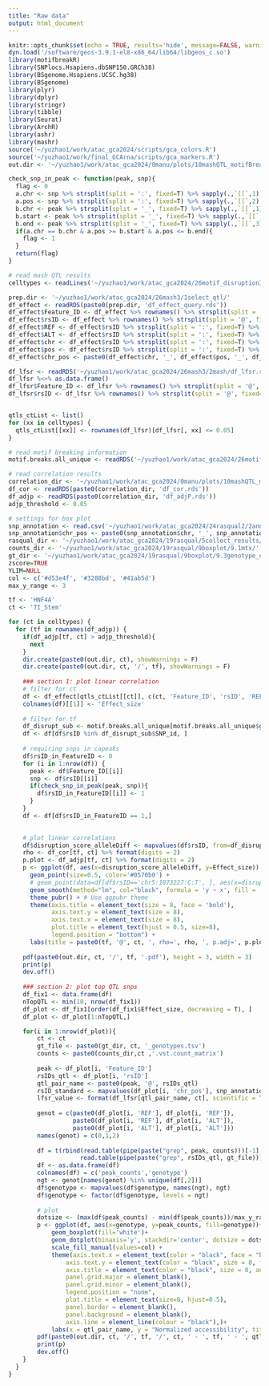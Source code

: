 ```yaml
---
title: "Raw data"
output: html_document
---
```


```r
knitr::opts_chunk$set(echo = TRUE, results='hide', message=FALSE, warning=FALSE, fig.height = 7, fig.width = 7)
dyn.load('/software/geos-3.9.1-el8-x86_64/lib64/libgeos_c.so')
library(motifbreakR)
library(SNPlocs.Hsapiens.dbSNP150.GRCh38) 
library(BSgenome.Hsapiens.UCSC.hg38)     
library(BSgenome)
library(plyr)
library(dplyr)
library(stringr)
library(tibble)
library(Seurat)
library(ArchR)
library(ashr)
library(mashr)
source('~/yuzhao1/work/atac_gca2024/scripts/gca_colors.R')
source('~/yuzhao1/work/final_GCArna/scripts/gca_markers.R')
out.dir <- '~/yuzhao1/work/atac_gca2024/0manu/plots/10mashQTL_motifBreak_part2/linear_cor_example/'
```

```r
check_snp_in_peak <- function(peak, snp){
  flag <- 0
  a.chr <- snp %>% strsplit(split = ':', fixed=T) %>% sapply(.,`[[`,1)
  a.pos <- snp %>% strsplit(split = ':', fixed=T) %>% sapply(.,`[[`,2) %>% as.numeric()
  b.chr <- peak %>% strsplit(split = '_', fixed=T) %>% sapply(.,`[[`,1)
  b.start <- peak %>% strsplit(split = '_', fixed=T) %>% sapply(.,`[[`,2) %>% as.numeric()
  b.end <- peak %>% strsplit(split = '_', fixed=T) %>% sapply(.,`[[`,3) %>% as.numeric()
  if(a.chr == b.chr & a.pos >= b.start & a.pos <= b.end){
    flag <- 1
  }
  return(flag)
}
```

```r
# read mash QTL results
celltypes <- readLines('~/yuzhao1/work/atac_gca2024/26motif_disruption3/00celltypes.txt')

prep.dir <- '~/yuzhao1/work/atac_gca2024/26mash3/1select_qtl/'
df_effect <- readRDS(paste0(prep.dir, 'df_effect_query.rds'))
df_effect$Feature_ID <- df_effect %>% rownames() %>% strsplit(split = '@', fixed=T) %>% sapply(.,`[[`,1) %>% unlist()
df_effect$rsID <- df_effect %>% rownames() %>% strsplit(split = '@', fixed=T) %>% sapply(.,`[[`,2) %>% unlist()
df_effect$REF <- df_effect$rsID %>% strsplit(split = ':', fixed=T) %>% sapply(.,`[[`,3) %>% unlist()
df_effect$ALT <- df_effect$rsID %>% strsplit(split = ':', fixed=T) %>% sapply(.,`[[`,4) %>% unlist()
df_effect$chr <- df_effect$rsID %>% strsplit(split = ':', fixed=T) %>% sapply(.,`[[`,1) %>% unlist()
df_effect$pos <- df_effect$rsID %>% strsplit(split = ':', fixed=T) %>% sapply(.,`[[`,2) %>% unlist()
df_effect$chr_pos <- paste0(df_effect$chr, '_', df_effect$pos, '_', df_effect$pos)

df_lfsr <- readRDS('~/yuzhao1/work/atac_gca2024/26mash3/2mash/df_lfsr.rds')
df_lfsr %<>% as.data.frame()
df_lfsr$Feature_ID <- df_lfsr %>% rownames() %>% strsplit(split = '@', fixed=T) %>% sapply(.,`[[`,1) %>% unlist()
df_lfsr$rsID <- df_lfsr %>% rownames() %>% strsplit(split = '@', fixed=T) %>% sapply(.,`[[`,2) %>% unlist()


qtls_ctList <- list()
for (xx in celltypes) {
  qtls_ctList[[xx]] <- rownames(df_lfsr)[df_lfsr[, xx] <= 0.05]
}
```

```r
# read motif breaking information
motif.breaks.all_unique <- readRDS('~/yuzhao1/work/atac_gca2024/26motif_disruption3/3results_summary/motif.breaks.all_unique.rds')

# read correlation results
correlation_dir <- '~/yuzhao1/work/atac_gca2024/0manu/plots/10mashQTL_motifBreak_part1/'
df_cor <- readRDS(paste0(correlation_dir, 'df_cor.rds'))
df_adjp <- readRDS(paste0(correlation_dir, 'df_adjP.rds'))
adjp_threshold <- 0.05
```

```r
# settings for box plot
snp_annotation <- read.csv('~/yuzhao1/work/atac_gca2024/24rasqual2/2annotateRSid/snps_rsID_clean.txt')
snp_annotation$chr_pos <- paste0(snp_annotation$chr, '_', snp_annotation$pos, '_', snp_annotation$pos)
rasqual_dir <- '~/yuzhao1/work/atac_gca2024/19rasqual/5collect_results/5results/allPeaks_noDiseaseCo/'
counts_dir <- '~/yuzhao1/work/atac_gca2024/19rasqual/9boxplot/9.1mtx/'
gt_dir <- '~/yuzhao1/work/atac_gca2024/19rasqual/9boxplot/9.3genotype_clean/'
zscore=TRUE
YLIM=NULL
col <- c('#d53e4f', '#3288bd', '#41ab5d')
max_y_range <- 3
```

```r
tf <- 'HNF4A'
ct <- 'TI_Stem'
```

```r
for (ct in celltypes) {
  for (tf in rownames(df_adjp)) {
    if(df_adjp[tf, ct] > adjp_threshold){
      next
    }
    dir.create(paste0(out.dir, ct), showWarnings = F)
    dir.create(paste0(out.dir, ct, '/', tf), showWarnings = F)
    
    ### section 1: plot linear correlation
    # filter for ct
    df <- df_effect[qtls_ctList[[ct]], c(ct, 'Feature_ID', 'rsID', 'REF', 'ALT', 'chr_pos')]
    colnames(df)[[1]] <- 'Effect_size'
    
    # filter for tf
    df_disrupt_sub <- motif.breaks.all_unique[motif.breaks.all_unique$geneSymbol == tf, ]
    df <- df[df$rsID %in% df_disrupt_sub$SNP_id, ] 
    
    # requiring snps in capeaks
    df$rsID_in_FeatureID <- 0
    for (i in 1:nrow(df)) {
      peak <- df$Feature_ID[[i]]
      snp <- df$rsID[[i]]
      if(check_snp_in_peak(peak, snp)){
        df$rsID_in_FeatureID[[i]] <- 1
      }
    }
    df <- df[df$rsID_in_FeatureID == 1,]
    

    # plot linear correlations
    df$disruption_score_alleleDiff <- mapvalues(df$rsID, from=df_disrupt_sub$SNP_id, to=df_disrupt_sub$alleleDiff, warn_missing = F) %>% as.numeric()
    rho <- df_cor[tf, ct] %>% format(digits = 2)
    p.plot <- df_adjp[tf, ct] %>% format(digits = 2)
    p <- ggplot(df, aes(x=disruption_score_alleleDiff, y=Effect_size)) + 
      geom_point(size=0.5, color='#0570b0') + 
      # geom_point(data=df[df$rsID=='chr5:1873227:C:T', ], aes(x=disruption_score_alleleDiff, y=Effect_size), colour="#b2182b", size=1) + # select the point to highlight
      geom_smooth(method="lm", col="black", formula = 'y ~ x', fill = '#e7298a', size=0.5) + 
      theme_pubr() + # Use ggpubr theme
      theme(axis.title = element_text(size = 8, face = 'bold'),
            axis.text.y = element_text(size = 8),
            axis.text.x = element_text(size = 8),
            plot.title = element_text(hjust = 0.5, size=8),
            legend.position = "bottom") +
      labs(title = paste0(tf, '@', ct, ', rho=', rho, ', p.adj=', p.plot), x = "disruption_score_alleleDiff", y = "Effect_size")
    
    pdf(paste0(out.dir, ct, '/', tf, '.pdf'), height = 3, width = 3)
    print(p)
    dev.off()
    
    ### section 2: plot top QTL snps
    df_fix1 <- data.frame(df)
    nTopQTL <- min(10, nrow(df_fix1))
    df_plot <- df_fix1[order(df_fix1$Effect_size, decreasing = T), ]
    df_plot <- df_plot[1:nTopQTL,]

    for(i in 1:nrow(df_plot)){
        ct <- ct
        gt_file <- paste0(gt_dir, ct, '_genotypes.tsv')
        counts <- paste0(counts_dir,ct ,'.vst.count_matrix')
        
        peak <- df_plot[i, 'Feature_ID']
        rsIDs_qtl <- df_plot[i, 'rsID']
        qtl_pair_name <- paste0(peak, '@', rsIDs_qtl)
        rsID_standard <- mapvalues(df_plot[i, 'chr_pos'], snp_annotation$chr_pos, snp_annotation$rsID, warn_missing = F)
        lfsr_value <- format(df_lfsr[qtl_pair_name, ct], scientific = T, digits = 2)
    
        genot = c(paste0(df_plot[i, 'REF'], df_plot[i, 'REF']), 
                  paste0(df_plot[i, 'REF'], df_plot[i, 'ALT']), 
                  paste0(df_plot[i, 'ALT'], df_plot[i, 'ALT']))
        names(genot) = c(0,1,2)
        
        df = t(rbind(read.table(pipe(paste("grep", peak, counts)))[-1],
                    read.table(pipe(paste("grep", rsIDs_qtl, gt_file)))[-1]))
        df <- as.data.frame(df)
        colnames(df) = c('peak_counts','genotype')
        ngt <- genot[names(genot) %in% unique(df[,2])]
        df$genotype <- mapvalues(df$genotype, names(ngt), ngt)
        df$genotype <- factor(df$genotype, levels = ngt)
        
        # plot
        dotsize <- (max(df$peak_counts) - min(df$peak_counts))/max_y_range
        p <- ggplot(df, aes(x=genotype, y=peak_counts, fill=genotype))+
            geom_boxplot(fill='white')+
            geom_dotplot(binaxis='y', stackdir='center', dotsize = dotsize, binwidth = 0.1)+
            scale_fill_manual(values=col) +
            theme(axis.text.x = element_text(color = "black", face = "bold", size = 8,),
                axis.text.y = element_text(color = "black", size = 8, face = "bold"),
                axis.title = element_text(color = "black", size = 8, angle = 0, face = "bold"),
                panel.grid.major = element_blank(),
                panel.grid.minor = element_blank(),        
                legend.position = "none",
                plot.title = element_text(size=8, hjust=0.5),
                panel.border = element_blank(),
                panel.background = element_blank(),
                axis.line = element_line(colour = "black"),)+
            labs(x = qtl_pair_name, y = "Normalized accessibility", title = paste0(rsID_standard, ', lfsr=', lfsr_value))
        pdf(paste0(out.dir, ct, '/', tf, '/', ct, ' - ', tf, ' - ', qtl_pair_name,  '.pdf'), width = 3, height = 3)
        print(p)
        dev.off()
    }
  }
}

```



























